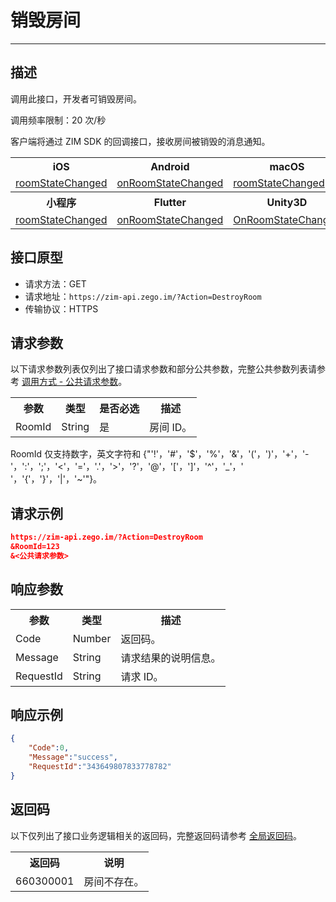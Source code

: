 # 销毁房间

- - -

## 描述

调用此接口，开发者可销毁房间。

调用频率限制：20 次/秒

客户端将通过 ZIM SDK 的回调接口，接收房间被销毁的消息通知。

<table>
<tbody><tr>
<th>iOS</th>
<th>Android</th>
<th>macOS</th>
<th>Windows</th>
<th>Web</th>
</tr>
<tr>
<td><a href="https://doc-zh.zego.im/article/api?doc=zim_API~objective-c_ios~protocol~ZIMEventHandler#zim-room-state-changed-event-extended-data" rel="noreferrer noopenner">roomStateChanged</a></td>
<td><a href="https://doc-zh.zego.im/article/api?doc=zim_API~java_android~class~ZIMEventHandler#on-room-state-changed" rel="noreferrer noopenner">onRoomStateChanged</a></td>
<td><a href="https://doc-zh.zego.im/article/api?doc=zim_API~objective-c_macos~protocol~ZIMEventHandler#zim-room-state-changed-event-extended-data" rel="noreferrer noopenner">roomStateChanged</a></td>
<td><a href="https://doc-zh.zego.im/article/api?doc=zim_API~cpp_windows~class~ZIMEventHandler#on-room-state-changed" rel="noreferrer noopenner">onRoomStateChanged</a></td>
<td><a href="https://doc-zh.zego.im/article/api?doc=zim_API~javascript_web~interface~ZIMEventHandler#room-state-changed" rel="noreferrer noopenner">roomStateChanged</a></td>
</tr>
<tr>
<th>小程序</th>
<th>Flutter</th>
<th>Unity3D</th>
<th>uni-app</th>
<th>React Native</th>
</tr>
<tr>
<td><a href="https://doc-zh.zego.im/article/api?doc=zim_API~javascript_wxxcx~interface~ZIMEventHandler#room-state-changed" rel="noreferrer noopenner">roomStateChanged</a></td>
<td><a href="https://pub.dev/documentation/zego_zim/latest/zego_zim/ZIMEventHandler/onRoomStateChanged.html" rel="noreferrer noopenner">onRoomStateChanged</a></td>
<td><a href="https://doc-zh.zego.im/article/api?doc=zim_API~cs_unity3d~class~ZIMEventHandler#on-room-state-changed" rel="noreferrer noopenner">OnRoomStateChanged</a></td>
<td><a href="https://doc-zh.zego.im/article/api?doc=zim_API~javascript_uni-app~interface~ZIMEventHandler#room-state-changed" rel="noreferrer noopenner">roomStateChanged</a></td>
<td><a href="https://doc-zh.zego.im/article/api?doc=zim_API~javascript_react-native~interface~ZIMEventHandler#room-state-changed" rel="noreferrer noopenner">roomStateChanged</a></td>
</tr>
</tbody>
</table>



## 接口原型

- 请求方法：GET
- 请求地址：`https://zim-api.zego.im/?Action=DestroyRoom`
- 传输协议：HTTPS


## 请求参数

以下请求参数列表仅列出了接口请求参数和部分公共参数，完整公共参数列表请参考 [调用方式 - 公共请求参数](../Accessing%20Server%20APIs.mdx#2-公共参数)。

<table>
  <tbody><tr>
    <th>参数</th>
    <th>类型</th>
    <th>是否必选</th>
    <th>描述</th>
  </tr>
  <tr>
    <td>RoomId</td>
    <td>String</td>
    <td>是</td>
    <td>房间 ID。</td>
  </tr>
</tbody></table>

<Note title="Note">

RoomId 仅支持数字，英文字符和 {"'!'，'#'，'$'，'%'，'&'，'('，')'，'+'，'-'，':'，';'，'<'，'='，'.'，'>'，'?'，'@'，'['，']'，'^'，'_'，' '，'{'，'}'，'|'，'~'"}。
</Note>

## 请求示例

```json
https://zim-api.zego.im/?Action=DestroyRoom
&RoomId=123
&<公共请求参数>
```

## 响应参数

<table>
  <tbody><tr>
    <th>参数</th>
    <th>类型</th>
    <th>描述</th>
  </tr>
  <tr>
    <td>Code</td>
    <td>Number</td>
    <td>返回码。</td>
  </tr>
  <tr>
    <td>Message</td>
    <td>String</td>
    <td>请求结果的说明信息。</td>
  </tr>
  <tr>
    <td>RequestId</td>
    <td>String</td>
    <td>请求 ID。</td>
  </tr>
</tbody></table>


## 响应示例

```json
{
    "Code":0,
    "Message":"success",
    "RequestId":"343649807833778782"
}
```


## 返回码

以下仅列出了接口业务逻辑相关的返回码，完整返回码请参考 [全局返回码](../Return%20codes.mdx)。

<table>
<tbody><tr>
<th>返回码</th>
<th>说明</th>
</tr>
<tr>
<td>660300001</td>
<td>房间不存在。</td>
</tr>
</tbody>
</table>
